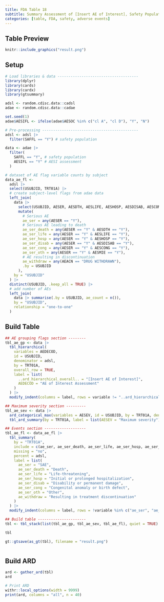 ```yaml
---
title: FDA Table 18
subtitle: Summary Assessment of [Insert AE of Interest], Safety Population, Pooled Analysis (or Trial X)
categories: [table, FDA, safety, adverse events]
---
```


::: panel-tabset
## Table Preview

```r
knitr::include_graphics("result.png")
```

## Setup

```r
# Load libraries & data -------------------------------------
library(dplyr)
library(cards)
library(cardx)
library(gtsummary)

adsl <- random.cdisc.data::cadsl
adae <- random.cdisc.data::cadae

set.seed(1)
adae$AESIFL <- ifelse(adae$AESOC %in% c("cl A", "cl D"), "Y", "N")

# Pre-processing --------------------------------------------
adsl <- adsl |>
  filter(SAFFL == "Y") # safety population

data <- adae |>
  filter(
    SAFFL == "Y", # safety population
    AESIFL == "Y" # AESI assessment
  )

# dataset of AE flag variable counts by subject
data_ae_fl <-
  adsl |>
  select(USUBJID, TRT01A) |>
  # create subject-level flags from adae data
  left_join(
    data |>
      select(USUBJID, AESER, AESDTH, AESLIFE, AESHOSP, AESDISAB, AESCONG, AESMIE, AEACN) |>
      mutate(
        # Serious AE
        ae_ser = any(AESER == "Y"),
        # Serious AE leading to death
        ae_ser_death = any(AESER == "Y" & AESDTH == "Y"),
        ae_ser_life = any(AESER == "Y" & AESLIFE == "Y"),
        ae_ser_hosp = any(AESER == "Y" & AESHOSP == "Y"),
        ae_ser_disab = any(AESER == "Y" & AESDISAB == "Y"),
        ae_ser_cong = any(AESER == "Y" & AESCONG == "Y"),
        ae_ser_oth = any(AESER == "Y" & AESMIE == "Y"),
        # AE resulting in discontinuation
        ae_withdraw = any(AEACN == "DRUG WITHDRAWN"),
        .by = USUBJID
      ),
    by = "USUBJID"
  ) |>
  distinct(USUBJID, .keep_all = TRUE) |>
  # add number of AEs
  left_join(
    data |> summarise(.by = USUBJID, ae_count = n()),
    by = "USUBJID",
    relationship = "one-to-one"
  )
```

## Build Table

```r
## AE grouping flags section --------
tbl_ae_gp <- data |>
  tbl_hierarchical(
    variables = AEDECOD,
    id = USUBJID,
    denominator = adsl,
    by = TRT01A,
    overall_row = TRUE,
    label = list(
      ..ard_hierarchical_overall.. = "[Insert AE of Interest]",
      AEDECOD = "AE of Interest Assessment"
    )
  ) |>
  modify_indent(columns = label, rows = variable != "..ard_hierarchical_overall..", indent = 4L)

## Maximum severity section ---------
tbl_ae_sev <- data |>
  ard_categorical_max(variables = AESEV, id = USUBJID, by = TRT01A, denominator = adsl, quiet = TRUE) |>
  tbl_ard_summary(by = TRT01A, label = list(AESEV = "Maximum severity"))

## Events section -------------------
tbl_ae_fl <- data_ae_fl |>
  tbl_summary(
    by = "TRT01A",
    include = c(ae_ser, ae_ser_death, ae_ser_life, ae_ser_hosp, ae_ser_disab, ae_ser_cong, ae_ser_oth, ae_withdraw),
    missing = "no",
    percent = adsl,
    label = list(
      ae_ser = "SAE",
      ae_ser_death = "Death",
      ae_ser_life = "Life-threatening",
      ae_ser_hosp = "Initial or prolonged hospitalization",
      ae_ser_disab = "Disability or permanent damage",
      ae_ser_cong = "Congenital anomaly or birth defect",
      ae_ser_oth = "Other",
      ae_withdraw = "Resulting in treatment discontinuation"
    )
  ) |>
  modify_indent(columns = label, rows = !variable %in% c("ae_ser", "ae_withdraw"), indent = 4L)

## Build table ----------------------
tbl <- tbl_stack(list(tbl_ae_gp, tbl_ae_sev, tbl_ae_fl), quiet = TRUE)

tbl
```

```r
gt::gtsave(as_gt(tbl), filename = "result.png")
```

```r
```

## Build ARD

```r
ard <- gather_ard(tbl)
ard
```

```r
# Print ARD
withr::local_options(width = 9999)
print(ard, columns = "all", n = 40)
```
:::
